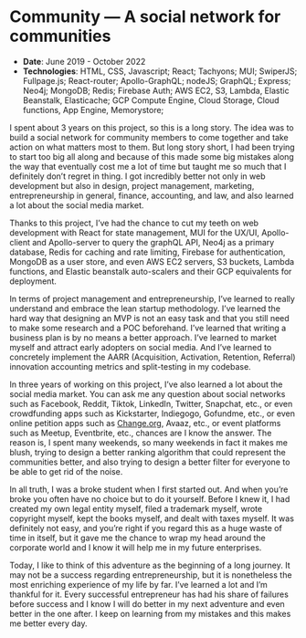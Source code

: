 # Community — A social network for communities

- **Date**: June 2019 - October 2022
- **Technologies**: HTML, CSS, Javascript; React; Tachyons; MUI; SwiperJS; Fullpage.js; React-router; Apollo-GraphQL; nodeJS; GraphQL; Express; Neo4j; MongoDB; Redis; Firebase Auth; AWS EC2, S3, Lambda, Elastic Beanstalk, Elasticache; GCP Compute Engine, Cloud Storage, Cloud functions, App Engine, Memorystore;

I spent about 3 years on this project, so this is a long story. The idea was to build a social network for community members to come together and take action on what matters most to them. But long story short, I had been trying to start too big all along and because of this made some big mistakes along the way that eventually cost me a lot of time but taught me so much that I definitely don’t regret in thing. I got incredibly better not only in web development but also in design, project management, marketing, entrepreneurship in general, finance, accounting, and law, and also learned a lot about the social media market.

Thanks to this project, I’ve had the chance to cut my teeth on web development with React for state management, MUI for the UX/UI, Apollo-client and Apollo-server to query the graphQL API, Neo4j as a primary database, Redis for caching and rate limiting, Firebase for authentication, MongoDB as a user store, and even AWS EC2 servers, S3 buckets, Lambda functions, and Elastic beanstalk auto-scalers and their GCP equivalents for deployment.

In terms of project management and entrepreneurship, I’ve learned to really understand and embrace the lean startup methodology. I’ve learned the hard way that designing an MVP is not an easy task and that you still need to make some research and a POC beforehand. I’ve learned that writing a business plan is by no means a better approach. I’ve learned to market myself and attract early adopters on social media. And I’ve learned to concretely implement the AARR (Acquisition, Activation, Retention, Referral) innovation accounting metrics and split-testing in my codebase.

In three years of working on this project, I’ve also learned a lot about the social media market. You can ask me any question about social networks such as Facebook, Reddit, Tiktok, LinkedIn, Twitter, Snapchat, etc., or even crowdfunding apps such as Kickstarter, Indiegogo, Gofundme, etc., or even online petition apps such as [Change.org](http://Change.org), Avaaz, etc., or event platforms such as Meetup, Eventbrite, etc., chances are I know the answer. The reason is, I spent many weekends, so many weekends in fact it makes me blush, trying to design a better ranking algorithm that could represent the communities better, and also trying to design a better filter for everyone to be able to get rid of the noise.

In all truth, I was a broke student when I first started out. And when you’re broke you often have no choice but to do it yourself. Before I knew it, I had created my own legal entity myself, filed a trademark myself, wrote copyright myself, kept the books myself, and dealt with taxes myself. It was definitely not easy, and you’re right if you regard this as a huge waste of time in itself, but it gave me the chance to wrap my head around the corporate world and I know it will help me in my future enterprises.

Today, I like to think of this adventure as the beginning of a long journey. It may not be a success regarding entrepreneurship, but it is nonetheless the most enriching experience of my life by far. I’ve learned a lot and I’m thankful for it. Every successful entrepreneur has had his share of failures before success and I know I will do better in my next adventure and even better in the one after. I keep on learning from my mistakes and this makes me better every day.
